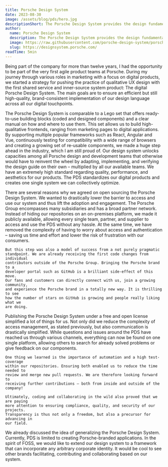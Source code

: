 ```yaml
---
title: Porsche Design System
date: 2023-08-30
image: /assets/blog/pds/hero.jpg
descriptionShort: The Porsche Design System provides the design fundamentals and elements for efficiently creating aesthetic and high-quality web applications, including easy-to-use Figma and UX Pin libraries, coded Web Components and comprehensive usage guidelines. Everything is built and tested following the Porsche quality standards and corporate design principles.
author:
  name: Porsche Design System
  description: The Porsche Design System provides the design fundamentals and elements for efficiently creating aesthetic and high-quality web applications, including easy-to-use Figma and UX Pin libraries, coded Web Components and comprehensive usage guidelines. Everything is built and tested following the Porsche quality standards and corporate design principles.
  image: https://raw.githubusercontent.com/porsche-design-system/porsche-design-system/main/packages/crest/src/porsche-crest%403x.png
  slug: https://designsystem.porsche.com/
readTime: 5min
---
```


<ImageText imageSrc="/assets/blog/pds/1.jpg" imageAlt="Marcel Bertram"
    title="Tell us a little more about yourself, your role at Porsche and what topics drive you.">
    Being part of the company for more than twelve years, I had the opportunity
    to be part of the very first agile product teams at Porsche. During my
    journey through various roles in marketing with a focus on digital products,
    we started a strategy for pushing the practice of qualitative UX design with
    the first shared service and inner-source system product: The digital
    Porsche Design System. The main goals are to ensure an efficient but still
    high-quality, brand-consistent implementation of our design language across
    all our digital touchpoints.
</ImageText>

<ImageText imageSrc="/assets/blog/pds/2.jpg" imageAlt="Marcel Bertram" left
    title="You are currently maintaining Porsche's open-source project Porsche Design System on GitHub. How would you explain your project to a five-year-old? What problem does your project solve for Porsche?">
    The Porsche Design System is comparable to a Lego set that offers
    ready-to-use building blocks (coded and designed components) and a clear
    manual on how and where to use them. This set allows us to build
    high-qualitative frontends, ranging from marketing pages to digital
    applications. By supporting multiple popular frameworks such as React,
    Angular and Vue, continuously testing for compatibility with a wide
    range of browsers and creating a growing set of re-usable components, we
    made a huge step ahead in the industry, which I am still proud of. Our
    design system unlocks capacities among all Porsche design and
    development teams that otherwise would have to reinvent the wheel by
    adapting, implementing, and verifying the design guide on their own –
    multiplied by all our available teams. We have an extremely high
    standard regarding quality, performance, and aesthetics for our
    products. The PDS standardizes our digital products and creates one
    single system we can collectively optimize.
</ImageText>

<ImageText imageSrc="/assets/blog/pds/3.jpg" imageAlt="Marcel Bertram"
    title="By publishing the Porsche Design System as an open-source project, you have made a big step ahead in our FOSS movement. What was your initial motivation to take this path? Can you tell us why you have chosen to release your project on GitHub?">
    There are several reasons why we agreed on open sourcing the Porsche
    Design System. We wanted to drastically lower the barrier to access and
    use our system and thus lift the adoption and engagement. The Porsche
    Group encompasses many subsidiaries and has a broad partner network.
    Instead of hiding our repositories on an on-premises platform, we made
    it publicly available, allowing every single team, partner, and supplier
    to access and use the PDS without any hassle. At the same time, we have
    removed the complexity of having to worry about access and
    authentication – saving us time and effort and lower the risk of
    frustration with our consumers.

    But this step was also a model of success from a not purely pragmatic
    standpoint. We are already receiving the first code changes from individual
    contributors outside of the Porsche Group. Bringing the Porsche brand to a
    developer portal such as GitHub is a brilliant side-effect of this move.
    Our fans and customers can directly connect with us, join a growing community,
    and experience the Porsche brand in a totally new way. It is thrilling to see
    how the number of stars on GitHub is growing and people really liking what we
    are doing.
</ImageText>

<ImageText imageSrc="/assets/blog/pds/4.jpg" imageAlt="Marcel Bertram" left
    title="What did you learn along the way? What were the benefits of this strategy for you, your team and Porsche?">
    Publishing the Porsche Design System under a free and open license simplified a
    lot of things for us. Not only did we reduce the complexity of access
    management, as stated previously, but also communication is drastically
    simplified. While questions and issues around the PDS have reached us through
    various channels, everything can now be found on one single platform, allowing
    others to search for already solved problems or give feedback on our components.

    One thing we learned is the importance of automation and a high test-coverage
    within our repositories. Ensuring both enabled us to reduce the time needed to
    review and merge new pull requests. We are therefore looking forward to
    receiving further contributions – both from inside and outside of the company!

    Ultimately, coding and collaborating in the wild also proved that we are paying
    more attention to ensuring compliance, quality, and security of our projects.
    Transparency is thus not only a freedom, but also a precursor for advancing in
    our field.
</ImageText>

<ImageText imageSrc="/assets/blog/pds/5.jpg" imageAlt="Marcel Bertram"
    title="With a glimpse into the future: What are your further plans regarding FOSS Contributions? Who would you like to see next joining our FOSS Contributor community?">
    We already discussed the idea of generalizing the Porsche Design System.
    Currently, PDS is limited to creating Porsche-branded applications. In
    the spirit of FOSS, we would like to extend our design system to a
    framework that can incorporate any arbitrary corporate identity. It
    would be cool to see other brands facilitating, contributing and
    collaborating based on our system.
</ImageText>
